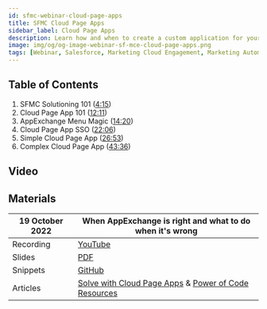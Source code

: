 ```yaml
---
id: sfmc-webinar-cloud-page-apps
title: SFMC Cloud Page Apps
sidebar_label: Cloud Page Apps
description: Learn how and when to create a custom application for your SFMC users using Cloud Pages, Code Resources and Installed Packages.
image: img/og/og-image-webinar-sf-mce-cloud-page-apps.png
tags: [Webinar, Salesforce, Marketing Cloud Engagement, Marketing Automation, AppExchange, SSJS, Cloud Page, App, Snippet, Configuration]
---
```



<LeadText content="Learn how and when to create a custom application for your SFMC users using Cloud Pages, Code Resources and Installed Packages." />

## Table of Contents

1. SFMC Solutioning 101 ([4:15](https://youtu.be/3ngC9OLKaEI?t=256))
2. Cloud Page App 101  ([12:11](https://youtu.be/3ngC9OLKaEI?t=731))
3. AppExchange Menu Magic ([14:20](https://youtu.be/3ngC9OLKaEI?t=860))
4. Cloud Page App SSO ([22:06](https://youtu.be/3ngC9OLKaEI?t=1326))
5. Simple Cloud Page App ([26:53](https://youtu.be/3ngC9OLKaEI?t=1613))
6. Complex Cloud Page App ([43:36](https://youtu.be/3ngC9OLKaEI?t=2796))

## Video

<YouTube videoId="3ngC9OLKaEI" title="When AppExchange is right and what to do when it's wrong Webinar Recording" />

## Materials

19 October 2022 | When AppExchange is right and what to do when it's wrong
-- | --
Recording | [YouTube](https://www.youtube.com/watch?v=3ngC9OLKaEI&list=PL_o00w2Z5LYF91zZDfjY03RWg2P-wdZr9)
Slides | [PDF](https://github.com/MateuszDabrowski/mateuszdabrowski.pl/blob/master/static/pdf/%5B2022-05%5D%20Architecting%20Web%20Solutions%20in%20SFMC.pdf)
Snippets | [GitHub](https://github.com/MateuszDabrowski/sfmc-cloud-page-app-template)
Articles | [Solve with Cloud Page Apps](/docs/salesforce/marketing-cloud-engagement/ssjs/snippets/sfmc-cloud-page-apps/) & [Power of Code Resources](/docs/salesforce/marketing-cloud-engagement/config/code-resource/)
